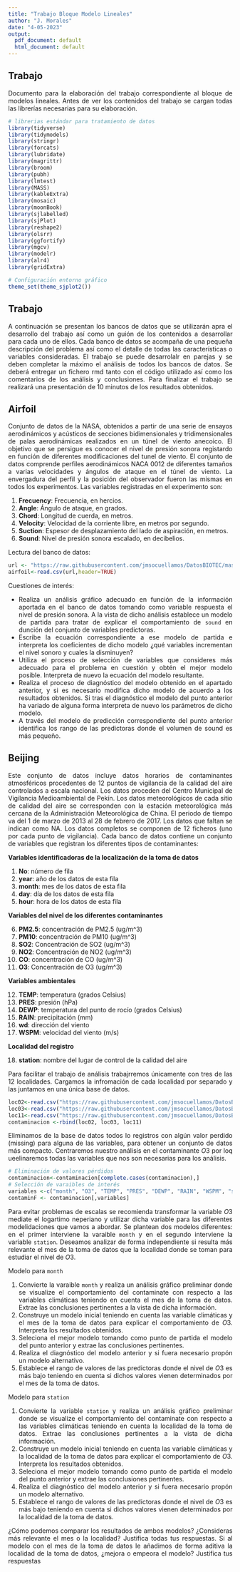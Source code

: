 ```yaml
---
title: "Trabajo Bloque Modelo Lineales"
author: "J. Morales"
date: "4-05-2023"
output:
  pdf_document: default
  html_document: default
---
```


::: {style="text-align: justify"}
# Trabajo

Documento para la elaboración del trabajo correspondiente al bloque de modelos lineales. Antes de ver los contenidos del trabajo se cargan todas las librerías necesarias para su elaboración.
:::

```r
# librerias estándar para tratamiento de datos
library(tidyverse)
library(tidymodels)
library(stringr)
library(forcats)
library(lubridate)
library(magrittr)
library(broom)
library(pubh)
library(lmtest)
library(MASS)
library(kableExtra)
library(mosaic)
library(moonBook)
library(sjlabelled)
library(sjPlot)
library(reshape2)
library(olsrr)
library(ggfortify)
library(mgcv)
library(modelr)
library(alr4)
library(gridExtra)
```

```r
# Configuración entorno gráfico
theme_set(theme_sjplot2())
```

::: {style="text-align: justify"}
# Trabajo

A continuación se presentan los bancos de datos que se utilizarán apra el desarrollo del trabajo así como un guión de los contenidos a desarrollar para cada uno de ellos. Cada banco de datos se acompaña de una pequeña descripción del problema así como el detalle de todas las características o variables consideradas. El trabajo se puede desarrolalr en parejas y se deben completar la máximo el análisis de todos los bancos de datos. Se deberá entregar un fichero rmd tanto con el código utilizado así como los comentarios de los análisis y conclusiones. Para finalizar el trabajo se realizará una presentación de 10 minutos de los resultados obtenidos.
:::

::: {style="text-align: justify"}
## Airfoil

Conjunto de datos de la NASA, obtenidos a partir de una serie de ensayos aerodinámicos y acústicos de secciones bidimensionales y tridimensionales de palas aerodinámicas realizados en un túnel de viento anecoico. El objetivo que se persigue es conocer el nivel de presión sonora registardo en función de diferentes modificaciones del tunel de viento. El conjunto de datos comprende perfiles aerodinámicos NACA 0012 de diferentes tamaños a varias velocidades y ángulos de ataque en el túnel de viento. La envergadura del perfil y la posición del observador fueron las mismas en todos los experimentos. Las variables registradas en el experimento son:

1.  **Frecuency**: Frecuencia, en hercios.
2.  **Angle**: Ángulo de ataque, en grados.
3.  **Chord**: Longitud de cuerda, en metros.
4.  **Velocity**: Velocidad de la corriente libre, en metros por segundo.
5.  **Suction**: Espesor de desplazamiento del lado de aspiración, en metros.
6.  **Sound**: Nivel de presión sonora escalado, en decibelios.

Lectura del banco de datos:

```r
url <- "https://raw.githubusercontent.com/jmsocuellamos/DatosBIOTEC/master/CaseStudies/Airfoil/airfoil_self_noise.csv"
airfoil<-read.csv(url,header=TRUE)
```
:::

::: {style="text-align: justify"}
Cuestiones de interés:

-   Realiza un análisis gráfico adecuado en función de la información aportada en el banco de datos tomando como variable respuesta el nivel de presión sonora. A la vista de dicho análisis establece un modelo de partida para tratar de explicar el comportamiento de `sound` en dunción del conjunto de variables predictoras.
-   Escribe la ecuación correspondiente a ese modelo de partida e interpreta los coeficientes de dicho modelo ¿qué variables incrementan el nivel sonoro y cuales la disminuyen?
-   Utiliza el proceso de selección de variables que consideres más adecuado para el problema en cuestión y obtén el mejor modelo posible. Interpreta de nuevo la ecuación del modelo resultante.
-   Realiza el proceso de diagnóstico del modelo obtenido en el apartado anterior, y si es necesario modifica dicho modelo de acuerdo a los resultados obtenidos. Si tras el diagnóstico el modelo del punto anterior ha variado de alguna forma interpreta de nuevo los parámetros de dicho modelo.
-   A través del modelo de predicción correspondiente del punto anterior identifica los rango de las predictoras donde el volumen de sound es más pequeño.
:::

::: {style="text-align: justify"}
## Beijing

Este conjunto de datos incluye datos horarios de contaminantes atmosféricos procedentes de 12 puntos de vigilancia de la calidad del aire controlados a escala nacional. Los datos proceden del Centro Municipal de Vigilancia Medioambiental de Pekín. Los datos meteorológicos de cada sitio de calidad del aire se corresponden con la estación meteorológica más cercana de la Administración Meteorológica de China. El periodo de tiempo va del 1 de marzo de 2013 al 28 de febrero de 2017. Los datos que faltan se indican como NA. Los datos completos se componen de 12 ficheros (uno por cada punto de vigilancia). Cada banco de datos contiene un conjunto de variables que registran los diferentes tipos de contaminantes:

**Variables identificadoras de la localización de la toma de datos**

1.  **No**: número de fila
2.  **year**: año de los datos de esta fila
3.  **month**: mes de los datos de esta fila
4.  **day**: día de los datos de esta fila
5.  **hour**: hora de los datos de esta fila

**Variables del nivel de los diferentes contaminantes**

6.  **PM2.5**: concentración de PM2.5 (ug/m\^3)
7.  **PM10**: concentración de PM10 (ug/m\^3)
8.  **SO2**: Concentración de SO2 (ug/m\^3)
9.  **NO2**: Concentración de NO2 (ug/m\^3)
10. **CO**: concentración de CO (ug/m\^3)
11. **O3**: Concentración de O3 (ug/m\^3)

**Variables ambientales**

12. **TEMP**: temperatura (grados Celsius)
13. **PRES**: presión (hPa)
14. **DEWP**: temperatura del punto de rocío (grados Celsius)
15. **RAIN**: precipitación (mm)
16. **wd**: dirección del viento
17. **WSPM**: velocidad del viento (m/s)

**Localidad del registro**

18. **station**: nombre del lugar de control de la calidad del aire

Para facilitar el trabajo de análisis trabajrremos únicamente con tres de las 12 localidades. Cargamos la infromación de cada localidad por separado y las juntamos en una única base de datos.

```r
loc02<-read.csv("https://raw.githubusercontent.com/jmsocuellamos/DatosBIOTEC/master/CaseStudies/Beijing/PRSA_Data_Changping_20130301-20170228.csv",header=TRUE)
loc03<-read.csv("https://raw.githubusercontent.com/jmsocuellamos/DatosBIOTEC/master/CaseStudies/Beijing/PRSA_Data_Dingling_20130301-20170228.csv",header=TRUE)
loc11<-read.csv("https://raw.githubusercontent.com/jmsocuellamos/DatosBIOTEC/master/CaseStudies/Beijing/PRSA_Data_Wanliu_20130301-20170228.csv",header=TRUE)
contaminacion <-rbind(loc02, loc03, loc11)
```

Eliminamos de la base de datos todos lo registros con algún valor perdido (missing) para alguna de las variables, para obtener un conjunto de datos más compacto. Centraremos nuestro análisis en el contaminante $O3$ por loq ueelinaremos todas las variables que nos son necesarias para los análisis.

```r
# Eliminación de valores pérdidos
contaminacion<-contaminacion[complete.cases(contaminacion),]
# Selección de varaibles de interés
variables <-c("month", "O3", "TEMP", "PRES", "DEWP", "RAIN", "WSPM", "station")
contaminF <- contaminacion[,variables]
```

Para evitar problemas de escalas se recomienda transformar la variable $O3$ mediate el logartimo neperiano y utilizar dicha variable para las diferentes modelidaciones que vamos a abordar. Se plantean dos modelos diferentes: en el primer interviene la varaible `month` y en el segundo interviene la variable `station`. Deseamos analizar de forma independiente si resulta más relevante el mes de la toma de datos que la localidad donde se toman para estudiar el nivel de $O3$.

Modelo para `month`

1.  Convierte la varaible `month` y realiza un análisis gráfico preliminar donde se visualize el comportamiento del contaminate con respecto a las variables climáticas teniendo en cuenta el mes de la toma de datos. Extrae las conclusiones pertinentes a la vista de dicha información.
2.  Construye un modelo inicial teniendo en cuenta las variable climáticas y el mes de la toma de datos para explicar el comportamiento de $O3$. Interpreta los resultados obtenidos.
3.  Seleciona el mejor modelo tomando como punto de partida el modelo del punto anterior y extrae las conclusiones pertinentes.
4.  Realiza el diagnóstico del modelo anterior y si fuera necesario propón un modelo alternativo.
5.  Establece el rango de valores de las predictoras donde el nivel de $O3$ es más bajo teniendo en cuenta si dichos valores vienen determinados por el mes de la toma de datos.

Modelo para `station`

1.  Convierte la variable `station` y realiza un análisis gráfico preliminar donde se visualize el comportamiento del contaminate con respecto a las variables climáticas teniendo en cuenta la localidad de la toma de datos. Extrae las conclusiones pertinentes a la vista de dicha información.
2.  Construye un modelo inicial teniendo en cuenta las variable climáticas y la localidad de la toma de datos para explicar el comportamiento de $O3$. Interpreta los resultados obtenidos.
3.  Seleciona el mejor modelo tomando como punto de partida el modelo del punto anterior y extrae las conclusiones pertinentes.
4.  Realiza el diagnóstico del modelo anterior y si fuera necesario propón un modelo alternativo.
5.  Establece el rango de valores de las predictoras donde el nivel de $O3$ es más bajo teniendo en cuenta si dichos valores vienen determinados por la localidad de la toma de datos.

¿Cómo podemos comparar los resultados de ambos modelos? ¿Consideras más relevante el mes o la localidad? Justifica todas tus respuestas. Si al modelo con el mes de la toma de datos le añadimos de forma aditiva la localidad de la toma de datos, ¿mejora o empeora el modelo? Justifica tus respuestas
:::
